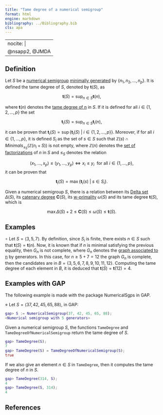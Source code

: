 ```yaml
---
title: "Tame degree of a numerical semigroup"
format: html
engine: markdown
bibliography: ../Bibliography.bib
cls: apa
---
```


---
nocite: |
  @nsapp2, @JMDA
---

## Definition

Let $S$ be a [numerical semigroup](../Basic-concepts/Numerical-semigroup.qmd) [minimally generated](../Basic-concepts/Minimal-set-of-generators.qmd) by $\{n_1, n_2, \ldots, n_p\}$. It is defined the tame degree of $S$, denoted by $\mathbf{t}(S)$, as

$$
\mathbf{t}(S) = \sup_{n \in S} \mathbf{t}(n),
$$

where $\mathbf{t}(n)$ denotes the [tame degree of n](Tame-degree-of-an-element.qmd) in $S$. If it is defined for all $i \in \{1, 2, \ldots, p\}$ the set

$$
\mathbf{t}_i(S) = \sup_{n \in S} \mathbf{t}_i(n),
$$

it can be proven that $\mathbf{t}_i(S) = \sup \{\mathbf{t}_i(S) ~ | ~ i \in \{1, 2, \ldots, p\}\}$. Moreover, if for all $i \in \{1, \ldots, p\}$, it is defined $S_i$ as the set of $s \in S$ such that $\mathbb{Z}(s) \cap Minimals_{\le_S}(\mathbb{Z}(n_i + S))$ is not empty, where $\mathbb{Z}(n)$ denotes the [set of factorizations](../Presentations-NS/Set-of-factorizations.qmd) of $n$ in $S$ and $\le_S$ denotes the relation

$$
(x_1, \ldots, x_p) \le (y_1, \ldots, y_p) \Longleftrightarrow x_i \le y_i ~~ \text{for all } i \in \{1, \ldots, p\}, 
$$ it can be proven that

$$
\mathbf{t}_i(S) = \max \{\mathbf{t}_i(s) ~ | ~ s \in S_i\}.
$$

Given a numerical semigroup $S$, there is a relation between its [Delta set](Delta-set-of-a-numerical-semigroup.qmd) $\Delta(S)$, its [catenary degree](Catenary-degree-of-a-numerical-semigroup.qmd) $\mathbf{C}(S)$, its [w-primality](w-primality-of-a-numerical-semigroup.qmd) $\omega(S)$ and its tame degree $\mathbf{t}(S)$, which is

$$
\max \Delta(S) + 2 \le \mathbf{C}(S) \le \omega(S) \le \mathbf{t}(S).
$$

## Examples

$\circ$ Let $S = \langle 3, 5, 7 \rangle$. By definition, since $S_i$ is finite, there exists $n \in S$ such that $\mathbf{t}(S) = \mathbf{t}(n)$. Now, it is known that if $n$ is minimal satisfying the previous equality, then $G_n$ is not complete, where $G_n$ denotes the [graph associated to n](../Presentations-NS/Graph-element-generators.qmd) by generators. In this case, for $n \ge 5 + 7 = 12$ the graph $G_n$ is complete, then the candidates are in $B = \{3, 5, 6, 7, 8, 9, 10, 11, 12\}$. Computing the tame degree of each element in $B$, it is deduced that $\mathbf{t}(S) = \mathbf{t}(12) = 4$.

## Examples with GAP

The following example is made with the package NumericalSgps in GAP.

$\diamond$ Let $S = \langle 37, 42, 45, 65, 88 \rangle$, in GAP:

``` gap
gap> S := NumericalSemigroup(37, 42, 45, 65, 88);
<Numerical semigroup with 5 generators>
```

Given a numerical semigroup $S$, the functions `TameDegree` and `TameDegreeOfNumericalSemigroup` return the tame degree of $S$.

``` gap
gap> TameDegree(S);
7
gap> TameDegree(S) = TameDegreeOfNumericalSemigroup(S);
true
```

If we also give an element $n \in S$ in `TameDegree`, then it computes the tame degree of $n$ in $S$.

``` gap
gap> TameDegree(314, S);
4
gap> TameDegree(S, 314);
4
```

## References

::: {#refs}

:::
